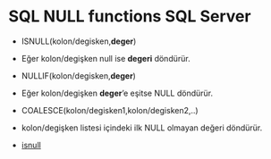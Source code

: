 # SQL NULL functions SQL Server

- ISNULL(kolon/degisken,**deger**)
- Eğer kolon/degişken null ise **degeri** döndürür.

- NULLIF(kolon/degisken,**deger**)
- Eğer kolon/degişken **deger**'e eşitse NULL döndürür.
- COALESCE(kolon/degisken1,kolon/degisken2,..)
- kolon/degişken listesi içindeki ilk NULL olmayan değeri döndürür.



- [isnull](https://learn.microsoft.com/en-us/sql/t-sql/functions/isnull-transact-sql?view=sql-server-ver16)






